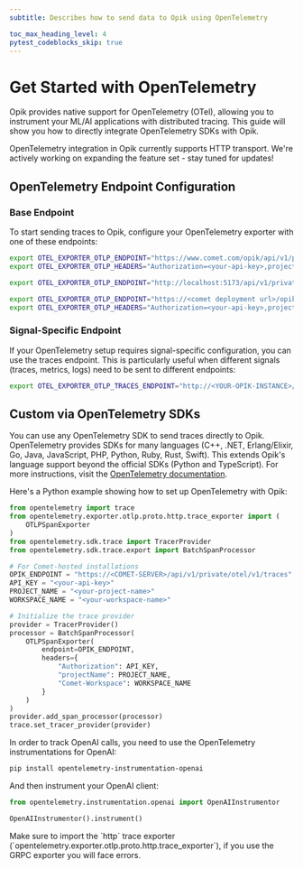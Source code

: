 ```yaml
---
subtitle: Describes how to send data to Opik using OpenTelemetry

toc_max_heading_level: 4
pytest_codeblocks_skip: true
---
```


# Get Started with OpenTelemetry

Opik provides native support for OpenTelemetry (OTel), allowing you to instrument
your ML/AI applications with distributed tracing. This guide will show you how
to directly integrate OpenTelemetry SDKs with Opik.

<Note>
  OpenTelemetry integration in Opik currently supports HTTP transport. We're actively working on expanding the feature
  set - stay tuned for updates!
</Note>

## OpenTelemetry Endpoint Configuration

### Base Endpoint

To start sending traces to Opik, configure your OpenTelemetry exporter with one of these endpoints:

<Tabs>
<Tab title="Opik Cloud">

```bash wordWrap
export OTEL_EXPORTER_OTLP_ENDPOINT="https://www.comet.com/opik/api/v1/private/otel"
export OTEL_EXPORTER_OTLP_HEADERS="Authorization=<your-api-key>,projectName=<your-project-name>,Comet-Workspace=<your-workspace-name>"
```

</Tab>
<Tab title="Self-hosted deployment">

```bash wordWrap
export OTEL_EXPORTER_OTLP_ENDPOINT="http://localhost:5173/api/v1/private/otel"
```

</Tab>
<Tab title="Enterprise deployment">

```bash wordWrap
export OTEL_EXPORTER_OTLP_ENDPOINT="https://<comet deployment url>/opik/api/v1/private/otel"
export OTEL_EXPORTER_OTLP_HEADERS="Authorization=<your-api-key>,projectName=<your-project-name>,Comet-Workspace=<your-workspace-name>"
```

</Tab>
</Tabs>

### Signal-Specific Endpoint

If your OpenTelemetry setup requires signal-specific configuration, you can use
the traces endpoint. This is particularly useful when different signals (traces,
metrics, logs) need to be sent to different endpoints:

```bash wordWrap
export OTEL_EXPORTER_OTLP_TRACES_ENDPOINT="http://<YOUR-OPIK-INSTANCE>/api/v1/private/otel/v1/traces"
```

## Custom via OpenTelemetry SDKs

You can use any OpenTelemetry SDK to send traces directly to Opik. OpenTelemetry
provides SDKs for many languages (C++, .NET, Erlang/Elixir, Go, Java, JavaScript,
PHP, Python, Ruby, Rust, Swift). This extends Opik's language support beyond the
official SDKs (Python and TypeScript). For more instructions, visit the
[OpenTelemetry documentation](https://opentelemetry.io/docs/languages/).

Here's a Python example showing how to set up OpenTelemetry with Opik:

```python wordWrap
from opentelemetry import trace
from opentelemetry.exporter.otlp.proto.http.trace_exporter import (
    OTLPSpanExporter
)
from opentelemetry.sdk.trace import TracerProvider
from opentelemetry.sdk.trace.export import BatchSpanProcessor

# For Comet-hosted installations
OPIK_ENDPOINT = "https://<COMET-SERVER>/api/v1/private/otel/v1/traces"
API_KEY = "<your-api-key>"
PROJECT_NAME = "<your-project-name>"
WORKSPACE_NAME = "<your-workspace-name>"

# Initialize the trace provider
provider = TracerProvider()
processor = BatchSpanProcessor(
    OTLPSpanExporter(
        endpoint=OPIK_ENDPOINT,
        headers={
            "Authorization": API_KEY,
            "projectName": PROJECT_NAME,
            "Comet-Workspace": WORKSPACE_NAME
        }
    )
)
provider.add_span_processor(processor)
trace.set_tracer_provider(provider)
```

<Tip>
In order to track OpenAI calls, you need to use the OpenTelemetry instrumentations
for OpenAI:

```bash wordWrap
pip install opentelemetry-instrumentation-openai
```

And then instrument your OpenAI client:

```python wordWrap
from opentelemetry.instrumentation.openai import OpenAIInstrumentor

OpenAIInstrumentor().instrument()
```

</Tip>

<Warning>
  Make sure to import the `http` trace exporter (`opentelemetry.exporter.otlp.proto.http.trace_exporter`), if you use
  the GRPC exporter you will face errors.
</Warning>
